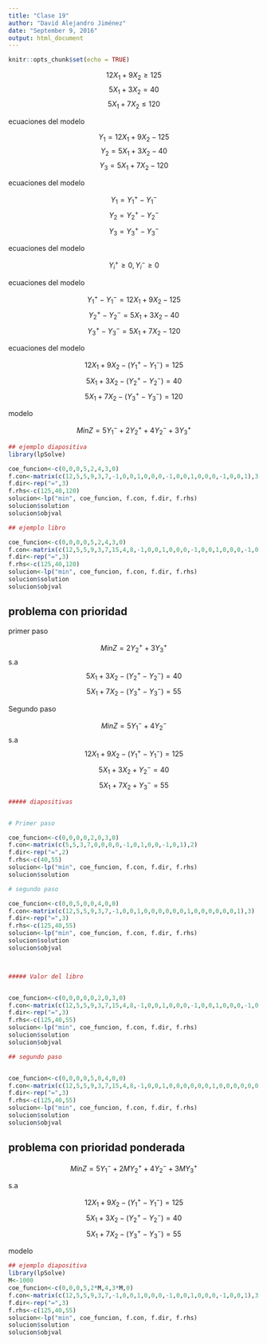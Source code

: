 ```yaml
---
title: "Clase 19"
author: "David Alejandro Jiménez"
date: "September 9, 2016"
output: html_document
---
```


```r
knitr::opts_chunk$set(echo = TRUE)
```
$$12X_{1}+9X_{2} \geq  125$$
$$5X_{1}+3X_{2} =  40$$
$$5X_{1}+7X_{2} \leqslant   120$$

ecuaciones del modelo




$$Y_{1} = 12X_{1}+9X_{2} -  125$$
$$Y_{2} = 5X_{1}+3X_{2} - 40$$
$$Y_{3} = 5X_{1}+7X_{2} - 120$$



ecuaciones del modelo


$$Y_{1} = Y_{1}^{+}-Y_{1}^{-}$$
$$Y_{2} = Y_{2}^{+}-Y_{2}^{-}$$
$$Y_{3} = Y_{3}^{+}-Y_{3}^{-}$$

ecuaciones del modelo

$$Y_{i}^{+} \geq 0, Y_{i}^{-} \geq 0 $$

ecuaciones del modelo


$$ Y_{1}^{+}-Y_{1}^{-} = 12X_{1}+9X_{2} -  125$$
$$Y_{2}^{+}-Y_{2}^{-} = 5X_{1}+3X_{2} - 40$$
$$Y_{3}^{+}-Y_{3}^{-} = 5X_{1}+7X_{2} - 120$$

ecuaciones del modelo



$$ 12X_{1}+9X_{2} -(Y_{1}^{+}-Y_{1}^{-}) =  125$$
$$ 5X_{1}+3X_{2} -(Y_{2}^{+}-Y_{2}^{-}) = 40$$
$$5X_{1}+7X_{2} -(Y_{3}^{+}-Y_{3}^{-}) = 120$$

modelo

$$ Min Z = 5Y_{1}^{-}+2Y_{2}^{+}+4Y_{2}^{-}+3Y_{3}^{+}$$


```r

## ejemplo diapositiva
library(lpSolve)

coe_funcion<-c(0,0,0,5,2,4,3,0)
f.con<-matrix(c(12,5,5,9,3,7,-1,0,0,1,0,0,0,-1,0,0,1,0,0,0,-1,0,0,1),3)
f.dir<-rep("=",3)
f.rhs<-c(125,40,120)
solucion<-lp("min", coe_funcion, f.con, f.dir, f.rhs)
solucion$solution
solucion$objval

## ejemplo libro

coe_funcion<-c(0,0,0,0,5,2,4,3,0)
f.con<-matrix(c(12,5,5,9,3,7,15,4,8,-1,0,0,1,0,0,0,-1,0,0,1,0,0,0,-1,0,0,1),3)
f.dir<-rep("=",3)
f.rhs<-c(125,40,120)
solucion<-lp("min", coe_funcion, f.con, f.dir, f.rhs)
solucion$solution
solucion$objval


```


## problema con prioridad


primer paso

$$Min Z = 2Y_{2}^{+}+3Y_{3}^{+} $$
s.a
$$ 5X_{1}+3X_{2} -(Y_{2}^{+}-Y_{2}^{-}) = 40$$
$$5X_{1}+7X_{2} -(Y_{3}^{+}-Y_{3}^{-}) = 55$$



Segundo paso

$$Min Z = 5Y_{1}^{-}+4Y_{2}^{-} $$
s.a
$$ 12X_{1}+9X_{2} -(Y_{1}^{+}-Y_{1}^{-}) =  125$$
$$ 5X_{1}+3X_{2} + Y_{2}^{-} = 40$$
$$5X_{1}+7X_{2} +Y_{3}^{-} = 55$$




```r

##### diapositivas


# Primer paso

coe_funcion<-c(0,0,0,0,2,0,3,0)
f.con<-matrix(c(5,5,3,7,0,0,0,0,-1,0,1,0,0,-1,0,1),2)
f.dir<-rep("=",2)
f.rhs<-c(40,55)
solucion<-lp("min", coe_funcion, f.con, f.dir, f.rhs)
solucion$solution

# segundo paso

coe_funcion<-c(0,0,5,0,0,4,0,0)
f.con<-matrix(c(12,5,5,9,3,7,-1,0,0,1,0,0,0,0,0,0,1,0,0,0,0,0,0,1),3)
f.dir<-rep("=",3)
f.rhs<-c(125,40,55)
solucion<-lp("min", coe_funcion, f.con, f.dir, f.rhs)
solucion$solution
solucion$objval



##### Valor del libro


coe_funcion<-c(0,0,0,0,0,2,0,3,0)
f.con<-matrix(c(12,5,5,9,3,7,15,4,8,-1,0,0,1,0,0,0,-1,0,0,1,0,0,0,-1,0,0,1),3)
f.dir<-rep("=",3)
f.rhs<-c(125,40,55)
solucion<-lp("min", coe_funcion, f.con, f.dir, f.rhs)
solucion$solution
solucion$objval

## segundo paso


coe_funcion<-c(0,0,0,0,5,0,4,0,0)
f.con<-matrix(c(12,5,5,9,3,7,15,4,8,-1,0,0,1,0,0,0,0,0,0,1,0,0,0,0,0,0,1),3)
f.dir<-rep("=",3)
f.rhs<-c(125,40,55)
solucion<-lp("min", coe_funcion, f.con, f.dir, f.rhs)
solucion$solution
solucion$objval

```

## problema con prioridad ponderada

$$ Min Z = 5Y_{1}^{-}+2MY_{2}^{+}+4Y_{2}^{-}+3MY_{3}^{+}$$

s.a 

$$ 12X_{1}+9X_{2} -(Y_{1}^{+}-Y_{1}^{-}) =  125$$
$$ 5X_{1}+3X_{2} -(Y_{2}^{+}-Y_{2}^{-}) = 40$$
$$5X_{1}+7X_{2} -(Y_{3}^{+}-Y_{3}^{-}) = 55$$

modelo



```r
## ejemplo diapositiva
library(lpSolve)
M<-1000
coe_funcion<-c(0,0,0,5,2*M,4,3*M,0)
f.con<-matrix(c(12,5,5,9,3,7,-1,0,0,1,0,0,0,-1,0,0,1,0,0,0,-1,0,0,1),3)
f.dir<-rep("=",3)
f.rhs<-c(125,40,55)
solucion<-lp("min", coe_funcion, f.con, f.dir, f.rhs)
solucion$solution
solucion$objval
```

